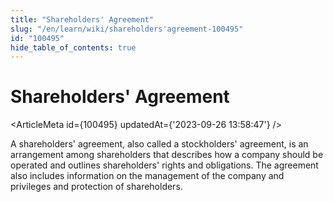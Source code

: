 ```yaml
---
title: "Shareholders' Agreement"
slug: "/en/learn/wiki/shareholders'agreement-100495"
id: "100495"
hide_table_of_contents: true
---
```



# Shareholders' Agreement

<ArticleMeta id={100495} updatedAt={'2023-09-26 13:58:47'} />
<div className='border-solid border-b border-t-0 my-4 border-[var(--ifm-color-gray-300)]' />

A shareholders' agreement, also called a stockholders' agreement, is an arrangement among shareholders that describes how a company should be operated and outlines shareholders' rights and obligations. The agreement also includes information on the management of the company and privileges and protection of shareholders.
